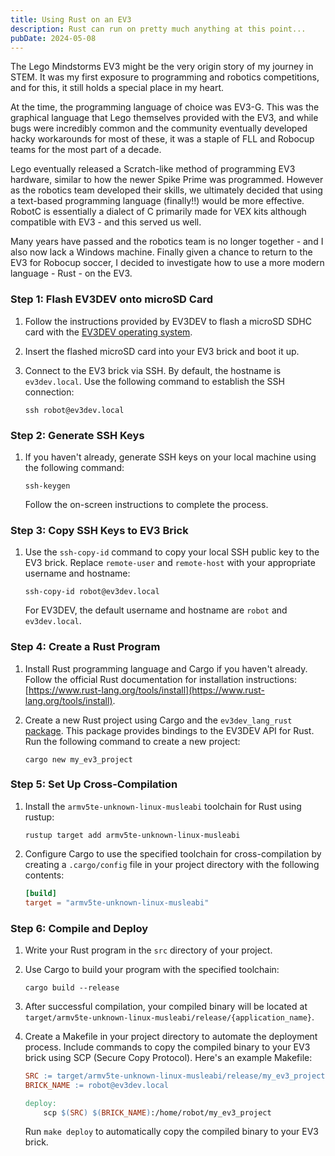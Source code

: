 ```yaml
---
title: Using Rust on an EV3
description: Rust can run on pretty much anything at this point...
pubDate: 2024-05-08
---
```


The Lego Mindstorms EV3 might be the very origin story of my journey in STEM. It was my first exposure to programming and robotics competitions, and for this, it still holds a special place in my heart.

At the time, the programming language of choice was EV3-G. This was the graphical language that Lego themselves provided with the EV3, and while bugs were incredibly common and the community eventually developed hacky workarounds for most of these, it was a staple of FLL and Robocup teams for the most part of a decade.

Lego eventually released a Scratch-like method of programming EV3 hardware, similar to how the newer Spike Prime was programmed. However as the robotics team developed their skills, we ultimately decided that using a text-based programming language (finally!!) would be more effective. RobotC is essentially a dialect of C primarily made for VEX kits although compatible with EV3 - and this served us well.

Many years have passed and the robotics team is no longer together - and I also now lack a Windows machine. Finally given a chance to return to the EV3 for Robocup soccer, I decided to investigate how to use a more modern language - Rust - on the EV3.

### Step 1: Flash EV3DEV onto microSD Card

1. Follow the instructions provided by EV3DEV to flash a microSD SDHC card with the [EV3DEV operating system](https://www.ev3dev.org/).
2. Insert the flashed microSD card into your EV3 brick and boot it up.
3. Connect to the EV3 brick via SSH. By default, the hostname is `ev3dev.local`. Use the following command to establish the SSH connection:

   ```
   ssh robot@ev3dev.local
   ```

### Step 2: Generate SSH Keys

1. If you haven't already, generate SSH keys on your local machine using the following command:

   ```
   ssh-keygen
   ```

   Follow the on-screen instructions to complete the process.

### Step 3: Copy SSH Keys to EV3 Brick

1. Use the `ssh-copy-id` command to copy your local SSH public key to the EV3 brick. Replace `remote-user` and `remote-host` with your appropriate username and hostname:

   ```
   ssh-copy-id robot@ev3dev.local
   ```

   For EV3DEV, the default username and hostname are `robot` and `ev3dev.local`.

### Step 4: Create a Rust Program

1. Install Rust programming language and Cargo if you haven't already. Follow the official Rust documentation for installation instructions: [https://www.rust-lang.org/tools/install](https://www.rust-lang.org/tools/install).
2. Create a new Rust project using Cargo and the `ev3dev_lang_rust` [package](https://github.com/pixix4/ev3dev-lang-rust). This package provides bindings to the EV3DEV API for Rust. Run the following command to create a new project:

   ```
   cargo new my_ev3_project
   ```

### Step 5: Set Up Cross-Compilation

1. Install the `armv5te-unknown-linux-musleabi` toolchain for Rust using rustup:

   ```
   rustup target add armv5te-unknown-linux-musleabi
   ```

2. Configure Cargo to use the specified toolchain for cross-compilation by creating a `.cargo/config` file in your project directory with the following contents:

   ```toml
   [build]
   target = "armv5te-unknown-linux-musleabi"
   ```

### Step 6: Compile and Deploy

1. Write your Rust program in the `src` directory of your project.
2. Use Cargo to build your program with the specified toolchain:

   ```
   cargo build --release
   ```

3. After successful compilation, your compiled binary will be located at `target/armv5te-unknown-linux-musleabi/release/{application_name}`.

4. Create a Makefile in your project directory to automate the deployment process. Include commands to copy the compiled binary to your EV3 brick using SCP (Secure Copy Protocol). Here's an example Makefile:

   ```makefile
   SRC := target/armv5te-unknown-linux-musleabi/release/my_ev3_project
   BRICK_NAME := robot@ev3dev.local

   deploy:
       scp $(SRC) $(BRICK_NAME):/home/robot/my_ev3_project
   ```

   Run `make deploy` to automatically copy the compiled binary to your EV3 brick.
